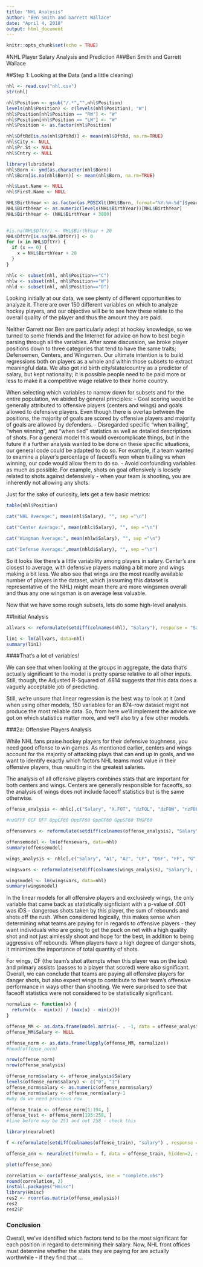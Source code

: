 ---
title: "NHL Analysis"
author: "Ben Smith and Garrett Wallace"
date: "April 4, 2018"
output: html_document
---
```{r setup, include=FALSE}
knitr::opts_chunk$set(echo = TRUE)
```

#NHL Player Salary Analysis and Prediction
###Ben Smith and Garrett Wallace





##Step 1: Looking at the Data (and a little cleaning)

```{r}
nhl <- read.csv("nhl.csv")
str(nhl)
```

```{r echo=FALSE}
nhl$Position <- gsub("/.*","",nhl$Position)
levels(nhl$Position) <- c(levels(nhl$Position), "W")
nhl$Position[nhl$Position == "RW"] <- "W"
nhl$Position[nhl$Position == "LW"] <- "W"
nhl$Position <- as.factor(nhl$Position)

nhl$DftRd[is.na(nhl$DftRd)] <- mean(nhl$DftRd, na.rm=TRUE)
nhl$City <- NULL
nhl$Pr.St <- NULL
nhl$Cntry <- NULL

library(lubridate)
nhl$Born <- ymd(as.character(nhl$Born))
nhl$Born[is.na(nhl$Born)] <- mean(nhl$Born, na.rm=TRUE)

nhl$Last.Name <- NULL
nhl$First.Name <- NULL

NHL$BirthYear <- as.factor(as.POSIXlt(NHL$Born, format="%Y-%m-%d")$year)
NHL$BirthYear <- as.numeric(levels(NHL$BirthYear))[NHL$BirthYear]
NHL$BirthYear <- (NHL$BirthYear + 3800)

  
#is.na(NHL$DftYr) <- NHL$BirthYear + 20
NHL$DftYr[is.na(NHL$DftYr)] <- 0
for (x in NHL$DftYr) {
  if (x == 0) {
    x = NHL$BirthYear + 20
  }
}

nhlc <- subset(nhl, nhl$Position=="C")
nhlw <- subset(nhl, nhl$Position=="W")
nhld <- subset(nhl, nhl$Position=="D")
```


Looking initially at our data, we see plenty of different opportunities to analyze it. There are over 150 different variables on which to analyze hockey players, and our objective will be to see how these relate to the overall quality of the player and thus the amount they are paid.

Neither Garrett nor Ben are particularly adept at hockey knowledge, so we turned to some friends and the Internet for advice on how to best begin parsing through all the variables. After some discussion, we broke player positions down to three categories that tend to have the same traits; Defensemen, Centers, and Wingsmen. Our ultimate intention is to build regressions both on players as a whole and within those subsets to extract meaningful data. We also got rid birth city/state/country as a predictor of salary, but kept nationality; it is possible people need to be paid more or less to make it a competitive wage relative to their home country. 

When selecting which variables to narrow down for subsets and for the entire population, we abided by general principles:
- Goal scoring would be generally attributed to offensive players (centers and wings) and goals allowed to defensive players. Even though there is overlap between the positions, the majority of goals are scored by offensive players and majority of goals are allowed by defenders.
- Disregarded specific “when trailing", "when winning", and "when tied” statistics as well as detailed descriptions of shots. For a general model this would overcomplicate things, but in the future if a further analysis wanted to be done on these specific situations, our general code could be adapted to do so. For example, if a team wanted to examine a player's percentage of faceoffs won when trailing vs when winning, our code would allow them to do so.
- Avoid confounding variables as much as possible. For example, shots on goal offensively is loosely related to shots against defensively - when your team is shooting, you are inherently not allowing any shots.

Just for the sake of curiosity, lets get a few basic metrics:


```{r echo=FALSE}

table(nhl$Position)

cat("NHL Average:", mean(nhl$Salary), "", sep ="\n")

cat("Center Average:", mean(nhlc$Salary), "", sep ="\n")

cat("Wingman Average:", mean(nhlw$Salary), "", sep ="\n")

cat("Defense Average:",mean(nhld$Salary), "", sep ="\n")
```



So it looks like there's a little variability among players in salary. Center's are closest to average, with defensive players making a bit more and wings making a bit less. We also see that wings are the most readily available number of players in the dataset, which (assuming this dataset is representative of the NHL) might mean there are more wingsmen overall and thus any one wingsman is on average less valuable. 

Now that we have some rough subsets, lets do some high-level analysis. 



##Initial Analysis

```{r}
allvars <- reformulate(setdiff(colnames(nhl), "Salary"), response = "Salary")

lin1 <- lm(allvars, data=nhl)
summary(lin1)
```



####That's a lot of variables!

We can see that when looking at the groups in aggregate, the data that's actually significant to the model is pretty sparse relative to all other inputs. Still, though, the Adjusted R-Squared of .6814 suggests that this data does a vaguely acceptable job of predicting.

Still, we're unsure that linear regression is the best way to look at it (and when using other models, 150 variables for an 874-row dataset might not produce the most reliable data. So, from here we'll implement the advice we got on which statistics matter more, and we'll also try a few other models.


  
###2a: Offensive Players Analysis

While NHL fans praise hockey players for their defensive toughness, you need good offense to win games. As mentioned earlier, centers and wings account for the majority of attacking plays that can end up in goals, and we want to identify exactly which factors NHL teams most value in their offensive players, thus resulting in the greatest salaries.

The analysis of all offensive players combines stats that are important for both centers and wings. Centers are generally responsible for faceoffs, so the analysis of wings does not include faceoff statistics but is the same otherwise.

```{r, echo=FALSE}

offense_analysis <- nhlc[,c("Salary", "X.FOT", "dzFOL", "dzFOW", "nzFOL", "nzFOW", "ozFOL", "ozFOW", "A1", "A2", "CF", "DSF", "FF", "G", "GF", "iCF", "iDS", "iFF", "iFOL", "iFOW", "iSCF", "ixG", "Pass", "RSF", "SCF", "SH.", "FO.")]

#nzGFPF OCF OFF OppCF60 OppFF60 OppGF60 OppSF60 TMGF60

offensevars <- reformulate(setdiff(colnames(offense_analysis), "Salary"), response = "Salary")

offensemodel <- lm(offensevars, data=nhl)
summary(offensemodel)
```

```{r, echo=FALSE}

wings_analysis <- nhlc[,c("Salary", "A1", "A2", "CF", "DSF", "FF", "G", "GF", "iCF", "iDS", "iFF", "iSCF", "ixG", "Pass", "RSF", "SCF", "SH.")]

wingsvars <- reformulate(setdiff(colnames(wings_analysis), "Salary"), response = "Salary")

wingsmodel <- lm(wingsvars, data=nhl)
summary(wingsmodel)
```

In the linear models for all offensive players and exclusively wings, the only variable that came back as statistically signficiant with a p-value of .001 was iDS - dangerous shots taken by this player, the sum of rebounds and shots off the rush. When considered logically, this makes sense when determining what teams are paying for in regards to offensive players - they want individuals who are going to get the puck on net with a high quality shot and not just aimlessly shoot and hope for the best, in addition to being aggressive off rebounds. When players have a high degree of danger shots, it minimizes the importance of total quantity of shots.

For wings, CF (the team's shot attempts when this player was on the ice) and primary assists (passes to a player that scored) were also significant. Overall, we can conclude that teams are paying all offensive players for danger shots, but also expect wings to contribute to their team's offensive performance in ways other than shooting. We were surprised to see that faceoff statistics were not considered to be statistically significant.

``` {r, echo=FALSE}
normalize <- function(x) { 
  return((x - min(x)) / (max(x) - min(x)))
}

offense_MM <- as.data.frame(model.matrix(~ . -1, data = offense_analysis))
offense_MM$Salary <- NULL

offense_norm <- as.data.frame(lapply(offense_MM, normalize))
#head(offense_norm)

nrow(offense_norm)
nrow(offense_analysis)

offense_norm$salary <- offense_analysis$Salary
levels(offense_norm$salary) <- c("0", "1")
offense_norm$salary <- as.numeric(offense_norm$salary)
offense_norm$salary <- offense_norm$salary-1
#why do we need previous row

offense_train <- offense_norm[1:194, ]
offense_test <- offense_norm[195:258, ]
#line before may be 251 and not 258 - check this

library(neuralnet)

f <-reformulate(setdiff(colnames(offense_train), "salary") , response = "salary")

offense_ann <- neuralnet(formula = f, data = offense_train, hidden=2, stepmax = 1e6)

plot(offense_ann)

```

``` {r, echo=FALSE}

correlation <- cor(offense_analysis, use = "complete.obs")
round(correlation, 2)
install.packages("Hmisc")
library(Hmisc)
res2 <- rcorr(as.matrix(offense_analysis))
res2
res2$P
```



### Conclusion

Overall, we've identified which factors tend to be the most significant for each position in regard to determining their salary. Now, NHL front offices must determine whether the stats they are paying for are actually worthwhile - if they find that ...


